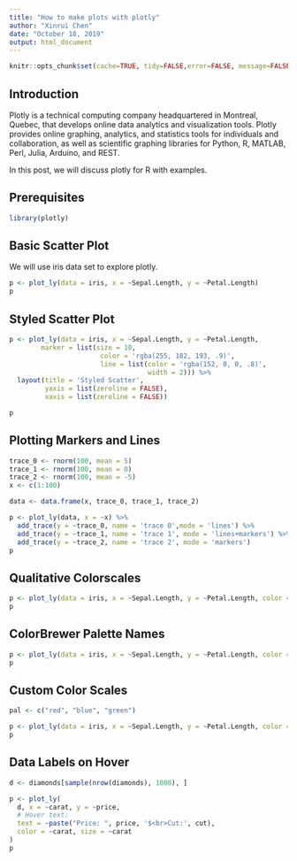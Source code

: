 ```yaml
---
title: "How to make plots with plotly"
author: "Xinrui Chen"
date: "October 18, 2019"
output: html_document
---
```


```r
knitr::opts_chunk$set(cache=TRUE, tidy=FALSE,error=FALSE, message=FALSE, warning=FALSE, tidy.opts=list(width.cutoff=60))
```

## Introduction

Plotly is a technical computing company headquartered in Montreal, Quebec, that develops online data analytics and visualization tools. Plotly provides online graphing, analytics, and statistics tools for individuals and collaboration, as well as scientific graphing libraries for Python, R, MATLAB, Perl, Julia, Arduino, and REST.

In this post, we will discuss plotly for R with examples.

## Prerequisites

```r
library(plotly)
```

## Basic Scatter Plot

We will use iris data set to explore plotly.

```r
p <- plot_ly(data = iris, x = ~Sepal.Length, y = ~Petal.Length)
p
```

## Styled Scatter Plot
```r
p <- plot_ly(data = iris, x = ~Sepal.Length, y = ~Petal.Length,
        marker = list(size = 10,
                       color = 'rgba(255, 182, 193, .9)',
                       line = list(color = 'rgba(152, 0, 0, .8)',
                                   width = 2))) %>%
  layout(title = 'Styled Scatter',
         yaxis = list(zeroline = FALSE),
         xaxis = list(zeroline = FALSE))

p
```

## Plotting Markers and Lines
```r
trace_0 <- rnorm(100, mean = 5)
trace_1 <- rnorm(100, mean = 0)
trace_2 <- rnorm(100, mean = -5)
x <- c(1:100)

data <- data.frame(x, trace_0, trace_1, trace_2)

p <- plot_ly(data, x = ~x) %>%
  add_trace(y = ~trace_0, name = 'trace 0',mode = 'lines') %>%
  add_trace(y = ~trace_1, name = 'trace 1', mode = 'lines+markers') %>%
  add_trace(y = ~trace_2, name = 'trace 2', mode = 'markers')
p
```

## Qualitative Colorscales
```r
p <- plot_ly(data = iris, x = ~Sepal.Length, y = ~Petal.Length, color = ~Species)
p
```

## ColorBrewer Palette Names
```r
p <- plot_ly(data = iris, x = ~Sepal.Length, y = ~Petal.Length, color = ~Species, colors = "Set1")
p
```

## Custom Color Scales
```r
pal <- c("red", "blue", "green")

p <- plot_ly(data = iris, x = ~Sepal.Length, y = ~Petal.Length, color = ~Species, colors = pal)
p
```

## Data Labels on Hover
```r
d <- diamonds[sample(nrow(diamonds), 1000), ]

p <- plot_ly(
  d, x = ~carat, y = ~price,
  # Hover text:
  text = ~paste("Price: ", price, '$<br>Cut:', cut),
  color = ~carat, size = ~carat
)
p
```





